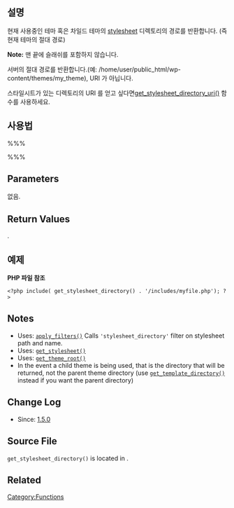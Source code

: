 == 설명 ==

현재 사용중인 테마 혹은 차일드 테마의 [http://en.wikipedia.org/wiki/Cascading_Style_Sheets stylesheet] 디렉토리의 경로를 반환합니다. (즉 현재 테마의 절대 경로)

<b>Note:</b> 맨 끝에 슬래쉬를 포함하지 않습니다.

서버의 절대 경로를 반환합니다.(예: /home/user/public_html/wp-content/themes/my_theme), URI 가 아닙니다.

스타일시트가 있는 디렉토리의 URI 를 얻고 싶다면[[Function_Reference/get_stylesheet_directory_uri|get_stylesheet_directory_uri()]] 함수를 사용하세요.

== 사용법 ==
%%%<?php get_stylesheet_directory() ?>%%%

== Parameters ==

없음.

== Return Values ==

{{Return|uri|string|스타일시트 디렉토리의 절대 경로}}.

== 예제 ==

<b>PHP 파일 참조</b>
<pre>
<?php include( get_stylesheet_directory() . '/includes/myfile.php'); ?>
</pre>

== Notes ==

* Uses: [[Function_Reference/apply_filters|<tt>apply_filters()</tt>]] Calls <tt>'stylesheet_directory'</tt> filter on stylesheet path and name.
* Uses: [[Function_Reference/get_stylesheet|<tt>get_stylesheet()</tt>]]
* Uses: [[Function_Reference/get_theme_root|<tt>get_theme_root()</tt>]]
* In the event a child theme is being used, that is the directory that will be returned, not the parent theme directory (use [[Function_Reference/get_template_directory|<tt> get_template_directory()</tt>]] instead if you want the parent directory)

== Change Log ==

* Since: [[Version 1.5|1.5.0]]

== Source File ==

<tt>get_stylesheet_directory()</tt> is located in {{Trac|wp-includes/theme.php}}.

== Related ==
{{Theme Paths}}

{{Tag Footer}}

[[Category:Functions]]